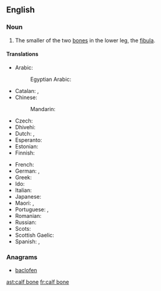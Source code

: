 ==English==

===Noun===
{{en-noun|head=[[calf]] [[bone]]}}

# {{context|anatomy|lang=en}} The smaller of the two [[bone]]s in the lower leg, the [[fibula]].

====Translations====
{{trans-top|smaller lower-leg bone}}
* Arabic: {{t|ar|شَظْيَة|f}}
*: Egyptian Arabic: {{t|arz|شظية|f|tr= shaẓya |sc=Arab}}
* Catalan: {{t|ca|fíbula|f}}, {{t|ca|peroné|m}}
* Chinese:
*: Mandarin: {{t+|cmn|腓骨|tr=féigǔ|sc=Hani}}
* Czech: {{t|cs|lýtková kost|f}}
* Dhivehi: {{t|dv|ކުޑަކަޅުވާ ކަށިގަނޑު|sc=Thaa}}
* Dutch: {{t+|nl|kuitbeen|n}}, {{t|nl|fibula|m}}
* Esperanto: {{t|eo|fibulo}}
* Estonian: {{t|et|pindluu}}
* Finnish: {{t+|fi|pohjeluu}}
{{trans-mid}}
* French: {{t+|fr|péroné|m}}
* German: {{t+|de|Wadenbein|n}}, {{t|de|Fibula|f}}
* Greek: {{t+|el|περόνη|f}}
* Ido: {{t+|io|fibulo}}
* Italian: {{t+|it|perone}}
* Japanese: {{t|ja|腓骨|tr=ひこつ, hikotsu|sc=Jpan}}
* Maori: {{t|mi|pūkaka}}, {{t|mi|kapiti}}
* Portuguese: {{t|pt|fíbula|f}}, {{t|pt|perónio|m}}
* Romanian: {{t+|ro|peroneu|n}}
* Russian: {{t|ru|малоберцо́вая кость|f}}
* Scots: {{t|sco|cauf bane}}
* Scottish Gaelic: {{t|gd|cnàimh caol na lurgainn|m}}
* Spanish: {{t|es|fíbula|f}}, {{t+|es|peroné|m}}
{{trans-bottom}}

===Anagrams===
* [[baclofen#English|baclofen]]

[[ast:calf bone]]
[[fr:calf bone]]